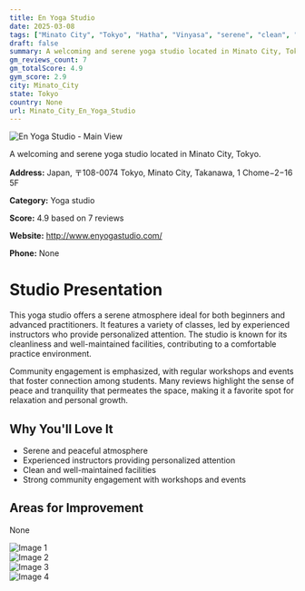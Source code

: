 ```yaml
---
title: En Yoga Studio
date: 2025-03-08
tags: ["Minato City", "Tokyo", "Hatha", "Vinyasa", "serene", "clean", "Minato City"]  
draft: false
summary: A welcoming and serene yoga studio located in Minato City, Tokyo.
gm_reviews_count: 7
gm_totalScore: 4.9
gym_score: 2.9
city: Minato_City
state: Tokyo
country: None
url: Minato_City_En_Yoga_Studio
---
```


<div className="aspect-[16/9] relative my-8">
  <img 
    src="https://lh5.googleusercontent.com/p/AF1QipMwybknAfvLuH30iso6gMhJiz9FqWnHBBMo8XwP=w1920-h1080-k-no"
    alt="En Yoga Studio - Main View"
    className="object-cover absolute inset-0 w-full h-full rounded-lg"
  />
</div>

A welcoming and serene yoga studio located in Minato City, Tokyo.

**Address:** Japan, 〒108-0074 Tokyo, Minato City, Takanawa, 1 Chome−2−16 5F

**Category:** Yoga studio

**Score:** 4.9 based on 7 reviews

**Website:** http://www.enyogastudio.com/

**Phone:** None

# Studio Presentation

This yoga studio offers a serene atmosphere ideal for both beginners and advanced practitioners. It features a variety of classes, led by experienced instructors who provide personalized attention. The studio is known for its cleanliness and well-maintained facilities, contributing to a comfortable practice environment.

Community engagement is emphasized, with regular workshops and events that foster connection among students. Many reviews highlight the sense of peace and tranquility that permeates the space, making it a favorite spot for relaxation and personal growth.

## Why You'll Love It

- Serene and peaceful atmosphere
- Experienced instructors providing personalized attention
- Clean and well-maintained facilities
- Strong community engagement with workshops and events

## Areas for Improvement

None

<div className="grid grid-cols-1 xl:grid-cols-2 gap-4 my-8">
<div className="aspect-[4/3] relative"><img src="https://lh5.googleusercontent.com/p/AF1QipMENboQoJvX5WNqo8n-Pxygmksa96QXpi-PQhIX=w1920-h1080-k-no" alt="Image 1" className="object-cover absolute inset-0 w-full h-full rounded-lg" /></div>
<div className="aspect-[4/3] relative"><img src="https://lh5.googleusercontent.com/p/AF1QipPnx880ipVk17AMwrwq3GGHYzgIa671vQftkXiE=w1920-h1080-k-no" alt="Image 2" className="object-cover absolute inset-0 w-full h-full rounded-lg" /></div>
<div className="aspect-[4/3] relative"><img src="https://lh5.googleusercontent.com/p/AF1QipPoyv63IPN_-SrAxr7lraEwWRuDPJ6jBuL8tQsb=w1920-h1080-k-no" alt="Image 3" className="object-cover absolute inset-0 w-full h-full rounded-lg" /></div>
<div className="aspect-[4/3] relative"><img src="https://lh5.googleusercontent.com/p/AF1QipOqoZ5qxHdlexVfqrEHhbKBOnYqIEc9NwE4ICTU=w1920-h1080-k-no" alt="Image 4" className="object-cover absolute inset-0 w-full h-full rounded-lg" /></div>
</div>